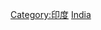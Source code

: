 {{catmore}}
{{Commonscat|Transport in India}}

[[Category:印度|Category:印度]]
[[Category:亚洲各国交通|India]]